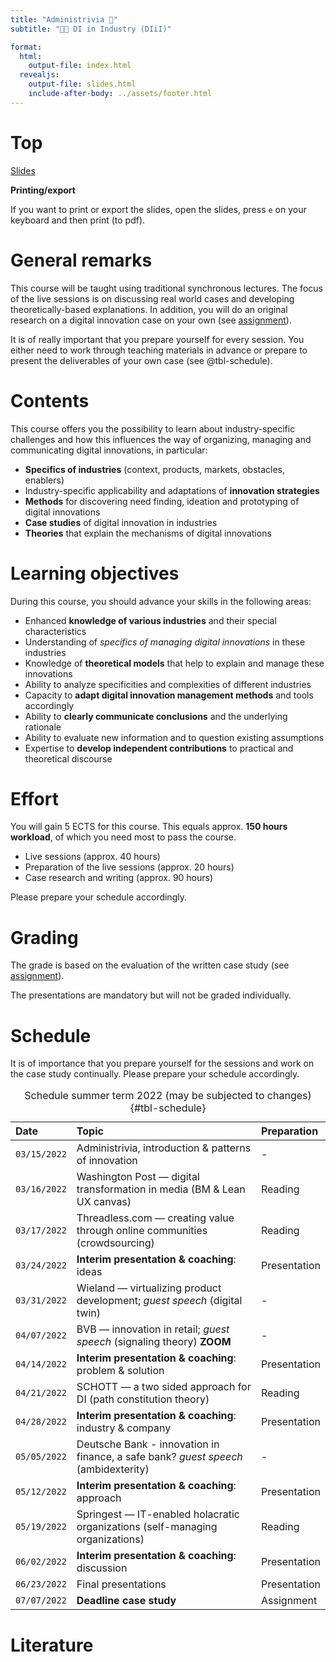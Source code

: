 ```yaml
---
title: "Administrivia 🧐"  
subtitle: "🧑‍🔬 DI in Industry (DIiI)"

format: 
  html:
    output-file: index.html
  revealjs:
    output-file: slides.html 
    include-after-body: ../assets/footer.html
---
```


# Top{visibility="hidden" .slide-link-hidden .unlisted}
[Slides](slides.html)

__Printing/export__

If you want to print or export the slides, open the slides, press `e` on your keyboard and then print (to pdf).

# General remarks

This course will be taught using traditional synchronous lectures. The focus of the live sessions is on discussing real world cases and developing theoretically-based explanations. In addition, you will do an original research on a digital innovation case on your own (see [assignment](../assignment/)).

It is of really important that you prepare yourself for every session. You either need to work through teaching materials in advance or prepare to present the deliverables of your own case (see @tbl-schedule).

# Contents

This course offers you the possibility to learn about industry-specific challenges and how this influences the way of organizing, managing and communicating digital innovations, in particular:

:::{.incremental}
- __Specifics of industries__ (context, products, markets, obstacles, enablers)
- Industry-specific applicability and adaptations of __innovation strategies__
- __Methods__ for discovering need finding, ideation and prototyping of digital innovations
- __Case studies__ of digital innovation in industries
- __Theories__ that explain the mechanisms of digital innovations
:::

# Learning objectives

During this course, you should advance your skills in the following areas:

::: {.incremental}
- Enhanced __knowledge of various industries__ and their special characteristics 
- Understanding of _specifics of managing digital innovations_ in these industries 
- Knowledge of __theoretical models__ that help to explain and manage these innovations
- Ability to analyze specificities and complexities of different industries 
- Capacity to __adapt digital innovation management methods__ and tools accordingly
- Ability to __clearly communicate conclusions__ and the underlying rationale
- Ability to evaluate new information and to question existing assumptions
- Expertise to __develop independent contributions__ to practical and theoretical discourse
:::

# Effort

You will gain 5 ECTS for this course. This equals approx. __150 hours workload__, of which you need most to pass the course.

::: {.incremental}
-	Live sessions (approx. 40 hours)
-	Preparation of the live sessions (approx. 20 hours)
-	Case research and writing (approx. 90 hours)
:::

::: {.fragment}
Please prepare your schedule accordingly.
:::

# Grading

The grade is based on the evaluation of the written case study (see [assignment](../assignment/)).

The presentations are mandatory but will not be graded individually.

# Schedule {.scrollable .smaller}

::: {.notes}
It is of importance that you prepare yourself for the sessions and work on the case study continually. Please prepare your schedule accordingly.
:::

::: {.column-page}

|Date        |Topic                                                                                   |Preparation      |
|:-----------|:---------------------------------------------------------------------------------------|:----------------|
|`03/15/2022`|Administrivia, introduction & patterns of innovation                                    |-
|`03/16/2022`|Washington Post — digital transformation in media (BM & Lean UX canvas)                 |Reading
|`03/17/2022`|Threadless.com — creating value through online communities (crowdsourcing)              |Reading
|`03/24/2022`|__Interim presentation & coaching__: ideas                                              |Presentation
|`03/31/2022`|Wieland — virtualizing product development; *guest speech* (digital twin)               |-
|`04/07/2022`|BVB — innovation in retail; *guest speech* (signaling theory) __ZOOM__                  |-
|`04/14/2022`|__Interim presentation & coaching__: problem & solution                                 |Presentation
|`04/21/2022`|SCHOTT — a two sided approach for DI (path constitution theory)                         |Reading
|`04/28/2022`|__Interim presentation & coaching__: industry & company                                 |Presentation
|`05/05/2022`|Deutsche Bank - innovation in finance, a safe bank? *guest speech* (ambidexterity)      |-
|`05/12/2022`|__Interim presentation & coaching__: approach                                           |Presentation
|`05/19/2022`|Springest —  IT-enabled holacratic organizations (self-managing organizations)          |Reading
|`06/02/2022`|__Interim presentation & coaching__: discussion                                         |Presentation
|`06/23/2022`|Final presentations                                                                     |Presentation
|`07/07/2022`|__Deadline case study__                                                                 |Assignment

: Schedule summer term 2022 (may be subjected to changes) {#tbl-schedule}

:::

# Literature
::: {#refs}
:::